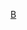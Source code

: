 {{Military navigation
|style=wide
|name=WWIIBritishAPCs
|title=[[裝甲運兵車]]
|tracking = <includeonly>no</includeonly>
|list1= 
*[[通用載具]]
*[[萊得載具]]
*[[袋鼠裝甲運兵車]]
*[[水龜裝甲運兵車|水龜兩棲運兵車]]
}}
<noinclude>
[[Category:二戰各國裝甲戰鬥車輛模板|B]]
</noinclude>